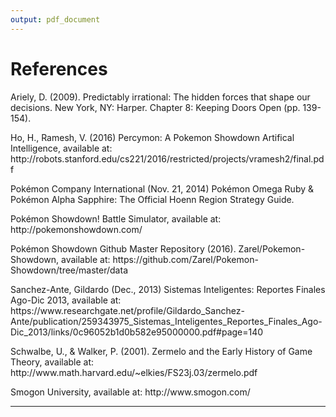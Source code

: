 ```yaml
---
output: pdf_document
---
```

<!--
The bib chunk below must go last in this document according to how R Markdown renders.  More info is at http://rmarkdown.rstudio.com/authoring_bibliographies_and_citations.html
-->

\backmatter

<!-- 
If you'd like to change the name of the bibliography to something else,
delete "References" and replace it.
-->

# References

Ariely, D. (2009). Predictably irrational: The hidden forces that shape our decisions. New York, NY: Harper. Chapter 8: Keeping Doors Open (pp. 139-154).
 
Ho, H., Ramesh, V. (2016) Percymon: A Pokemon Showdown Artifical Intelligence, available at: http://robots.stanford.edu/cs221/2016/restricted/projects/vramesh2/final.pdf
 
Pokémon Company International (Nov. 21, 2014) Pokémon Omega Ruby & Pokémon Alpha Sapphire: The Official Hoenn Region Strategy Guide.
 
Pokémon Showdown! Battle Simulator, available at: http://pokemonshowdown.com/
 
Pokémon Showdown Github Master Repository (2016). Zarel/Pokemon-Showdown, available at: https://github.com/Zarel/Pokemon-Showdown/tree/master/data
 
Sanchez-Ante, Gildardo (Dec., 2013) Sistemas Inteligentes: Reportes Finales Ago-Dic 2013, available at: https://www.researchgate.net/profile/Gildardo_Sanchez-Ante/publication/259343975_Sistemas_Inteligentes_Reportes_Finales_Ago-Dic_2013/links/0c96052b1d0b582e95000000.pdf#page=140
 
Schwalbe, U., & Walker, P. (2001). Zermelo and the Early History of Game Theory, available at: http://www.math.harvard.edu/~elkies/FS23j.03/zermelo.pdf
 
Smogon University, available at: http://www.smogon.com/

\noindent

<!--
To create a hanging indent and spacing between entries.  These three lines may need to be removed for styles that don't require the hanging indent.
-->

\setlength{\parindent}{-0.20in}
\setlength{\leftskip}{0.20in}
\setlength{\parskip}{8pt}


<!--
This is just for testing with more citations for the bibliography at the end.  Add other entries into the list here if you'd like them to appear in the bibliography even if they weren't explicitly cited in the document.
-->

---